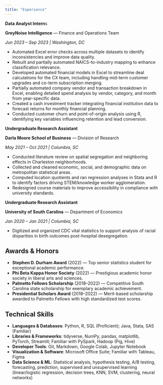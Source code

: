 ```yaml
---
title: "Experience"
---
```


**Data Analyst Intern**s

**GreyNoise Intelligence** — Finance and Operations Team

*Jun 2023 – Sep 2023 | Washington, DC*

- Automated Excel error checks across multiple datasets to identify inconsistencies and improve data quality.
- Rebuilt and partially automated NAICS-to-industry mapping to enhance classification relevance.
- Developed automated financial models in Excel to streamline deal calculations for the CX team, including handling mid-term customer upgrades and co-term subscription merging.
- Partially automated company vendor and transaction breakdown in Excel, enabling detailed spend analysis by vendor, category, and month from year-specific data.
- Created a cash investment tracker integrating financial institution data to forecast returns for monthly financial planning.
- Conducted customer churn and point-of-origin analysis using R, identifying key variables influencing retention and lead conversion.

**Undergraduate Research Assistant**

**Darla Moore School of Business** — Division of Research

*May 2021 – Oct 2021 | Columbia, SC*

- Conducted literature review on spatial segregation and neighboring effects in Charleston neighborhoods.
- Collected and cleaned economic, social, and demographic data on metropolitan statistical areas.
- Computed location quotients and ran regression analyses in Stata and R to identify factors driving STEM/knowledge worker agglomeration.
- Redesigned course materials to improve accessibility in compliance with university standards.

**Undergraduate Research Assistant**

**University of South Carolina** — Department of Economics

*Jan 2020 – Jan 2021 | Columbia, SC*

- Digitized and organized CDC vital statistics to support analysis of racial disparities in birth outcomes post-hospital desegregation.

## Awards & Honors

- **Stephen D. Durham Award** (2022) — Top senior statistics student for exceptional academic performance.
- **Phi Beta Kappa Honor Society** (2022) — Prestigious academic honor society in liberal arts and sciences.
- **Palmetto Fellows Scholarship** (2018–2022) — Competitive South Carolina state scholarship for exemplary academic achievement.
- **Presidential Scholars Award** (2018–2022) — Merit-based scholarship awarded to Palmetto Fellows with high standardized test scores.

## Technical Skills

- **Languages & Databases**: Python, R, SQL (Proficient); Java, Stata, SAS (Familiar)
- **Libraries & Frameworks**: tidyverse, NumPy, pandas, matplotlib, PyTorch, Streamlit; Familiar with PySpark, Hadoop (Pig, Hive)
- **Developer Tools**: Git, Markdown, Google Colab, Jupyter Notebook
- **Visualization & Software**: Microsoft Office Suite; Familiar with Tableau, Figma
- **Data Science & ML**: Statistical analysis, hypothesis testing, A/B testing, forecasting, prediction, supervised and unsupervised learning (linear/logistic regression, decision trees, KNN, SVM, clustering, neural networks)

